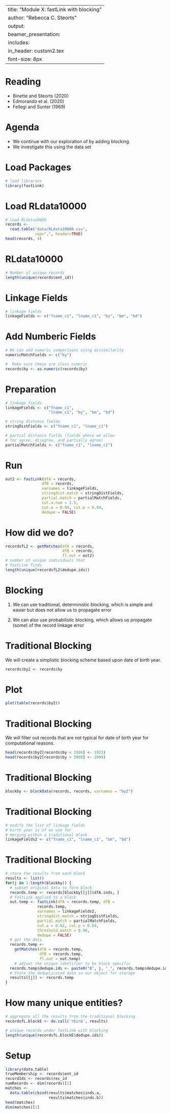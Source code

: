 
---
title: "Module X: fastLink with blocking"
author: "Rebecca C. Steorts"
output: 
     beamer_presentation:
      includes: 
          in_header: custom2.tex
font-size: 8px
---

Reading
===

- Binette and Steorts (2020)
- Edmorando et al. (2020)
- Fellegi and Sunter (1969)


# Agenda

- We continue with our exploration of \texttt{fastLink} by adding blocking. 
- We investigate this using the \texttt{RLdata10000} data set


# Load Packages

```r
# load libraries 
library(fastLink)
```

# Load RLdata10000

\footnotesize
```r
# load RLdata10000
records <- 
  read.table("data/RLdata10000.csv", 
             sep=",", header=TRUE)
head(records, 4)
```

# RLdata10000

```r
# Number of unique records 
length(unique(records$ent_id))
```

# Linkage Fields

\footnotesize
```r
# linkage fields 
linkageFields <- c("fname_c1", "lname_c1", "by", "bm", "bd")
```

# Add Numberic Fields

```r
# We can add numeric comparisons using dissimilarity
numericMatchFields <- c("by")

#  Make sure these are class numeric
records$by <- as.numeric(records$by)
```



# Preparation 

```r
# linkage fields 
linkageFields <- c("fname_c1", 
                   "lname_c1", "by", "bm", "bd")

# string distance fields
stringDistFields <- c("fname_c1", "lname_c1")

# partial distance fields (fields where we allow
# for agree, disagree, and partially agree)
partialMatchFields <- c("fname_c1", "lname_c1")
```

# Run \texttt{fastLink}

```r
out2 <- fastLink(dfA = records,
                dfB = records,
                varnames = linkageFields,
                stringdist.match = stringDistFields, 
                partial.match = partialMatchFields,
                cut.a.num = 1.5,
                cut.a = 0.94, cut.p = 0.84,
                dedupe = FALSE)
```

# How did we do?

```r
recordsfL2 <- getMatches(dfA = records, 
                         dfB = records, 
                         fl.out = out2)
# number of unique individuals that 
# fastLink finds 
length(unique(recordsfL2$dedupe.ids))
```

# Blocking

1. We can use traditional, deterministic blocking, which is simple and easier but does not allow us to propagate error

2. We can also use probabilistic blocking, which allows us propagate (some) of the record linkage error

# Traditional Blocking

We will create a simplistic blocking scheme based upon date of birth year. 

```r
records$by2 <- records$by
```

# Plot

```r
plot(table(records$by2))
```

# Traditional Blocking

We will filter out records that are not typical for date of birth year for computational reasons. 

```r
head(records$by2[records$by < 1924] <- 1923)
head(records$by2[records$by > 2008] <- 2009)
```

# Traditional Blocking

```r
blockby <- blockData(records, records, varnames = "by2")
```

# Traditional Blocking

```r
# modify the list of linkage fields 
# birth year is of no use for 
# merging within a traditional block
linkageFields2 <- c("fname_c1", "lname_c1", "bm", "bd")
```


# Traditional Blocking

\footnotesize
```r
# store the results from each block
results <- list()
for(j in 1:length(blockby)) {
  # subset original data to form block
  records.temp <- records[blockby[[j]]$dfA.inds, ]
  # fastLink applied to a block
  out.temp <- fastLink(dfA = records.temp, dfB =   
              records.temp,
              varnames = linkageFields2,  
              stringdist.match = stringDistFields, 
              partial.match = partialMatchFields, 
              cut.a = 0.92, cut.p = 0.84,  
              threshold.match = 0.90,
              dedupe = FALSE)
  # get the data
  records.temp <- 
    getMatches(dfA = records.temp, 
               dfB = records.temp,
               fl.out = out.temp)
    # adjust the unique identifier to be block specific
  records.temp$dedupe.ids <- paste0("B", j, "_", records.temp$dedupe.ids)
  # Store the deduplicated data in our object for storage
  results[[j]] <- records.temp
}
```

# How many unique entities? 

```r
# aggregate all the results from the traditional blocking
recordsfL.blockE <- do.call('rbind', results)

# unique records under fastLink with blocking
length(unique(recordsfL.blockE$dedupe.ids))
```

# Setup

```r
library(data.table)
trueMembership <- records$ent_id
recordIds <- records$rec_id
numRecords <- dim(records)[1]
matches <- 
  data.table(cbind(results$matches$inds.a,     
                   results$matches$inds.b))
head(matches)
dim(matches)[1]
```
